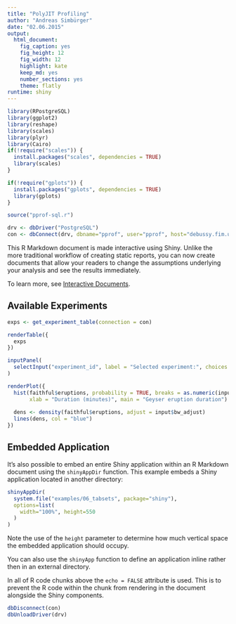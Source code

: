 ```yaml
---
title: "PolyJIT Profiling"
author: "Andreas Simbürger"
date: "02.06.2015"
output:
  html_document:
    fig_caption: yes
    fig_height: 12
    fig_width: 12
    highlight: kate
    keep_md: yes
    number_sections: yes
    theme: flatly
runtime: shiny
---
```

```r
library(RPostgreSQL)
library(ggplot2)
library(reshape)
library(scales)
library(plyr)
library(Cairo)
if(!require("scales")) {
  install.packages("scales", dependencies = TRUE)
  library(scales)
}

if(!require("gplots")) {
  install.packages("gplots", dependencies = TRUE)
  library(gplots)
}

source("pprof-sql.r")

drv <- dbDriver("PostgreSQL")
con <- dbConnect(drv, dbname="pprof", user="pprof", host="debussy.fim.uni-passau.de", port=32769, password="pprof")
```

This R Markdown document is made interactive using Shiny. Unlike the more traditional workflow of creating static reports, you can now create documents that allow your readers to change the assumptions underlying your analysis and see the results immediately. 

To learn more, see [Interactive Documents](http://rmarkdown.rstudio.com/authoring_shiny.html).

## Available Experiments 

```r

exps <- get_experiment_table(connection = con)

renderTable({
  exps
})

inputPanel(
  selectInput("experiment_id", label = "Selected experiment:", choices = exps)
)

renderPlot({
  hist(faithful$eruptions, probability = TRUE, breaks = as.numeric(input$n_breaks),
       xlab = "Duration (minutes)", main = "Geyser eruption duration")
  
  dens <- density(faithful$eruptions, adjust = input$bw_adjust)
  lines(dens, col = "blue")
})
```

## Embedded Application

It's also possible to embed an entire Shiny application within an R Markdown document using the `shinyAppDir` function. This example embeds a Shiny application located in another directory:

```r
shinyAppDir(
  system.file("examples/06_tabsets", package="shiny"),
  options=list(
    width="100%", height=550
  )
)
```

Note the use of the `height` parameter to determine how much vertical space the embedded application should occupy.

You can also use the `shinyApp` function to define an application inline rather then in an external directory.

In all of R code chunks above the `echo = FALSE` attribute is used. This is to prevent the R code within the chunk from rendering in the document alongside the Shiny components.


```r
dbDisconnect(con)
dbUnloadDriver(drv)
```
 